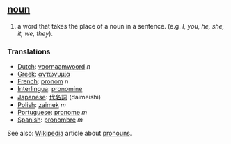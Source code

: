 == [[noun]] ==
# a word that takes the place of a noun in a sentence. (e.g. ''I, you, he, she, it, we, they'').

=== Translations ===
*[[Dutch]]: [[voornaamwoord]] ''n''
*[[Greek]]: [[αντωνυμία]]
*[[French]]: [[pronom]] ''n''
*[[Interlingua]]: [[pronomine]]
*[[Japanese]]: [[代名詞]] (daimeishi)
*[[Polish]]: [[zaimek]] ''m''
*[[Portuguese]]: [[pronome]] ''m''
*[[Spanish]]: [http://es.wikipedia.org/wiki/pronombre pronombre] ''m''

See also: [[Wikipedia]] article about [[w:pronoun|pronoun]]s.